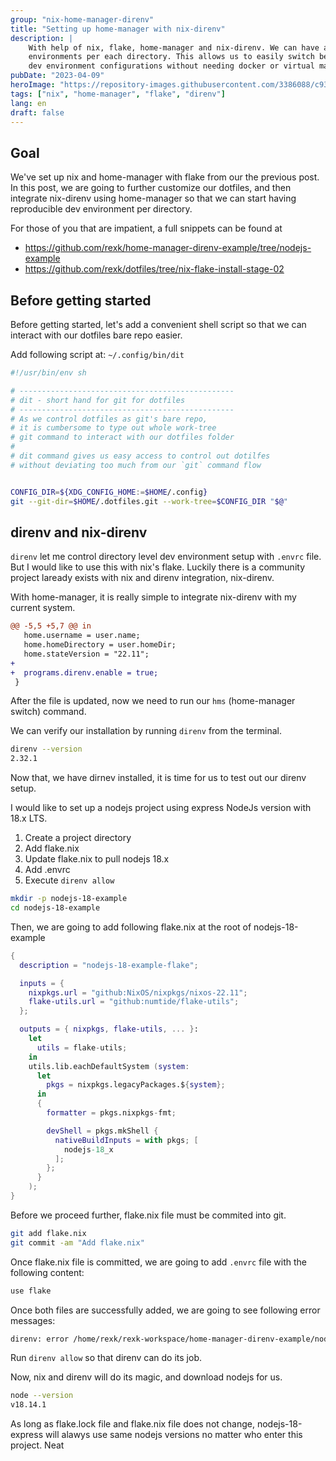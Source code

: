 ```yaml
---
group: "nix-home-manager-direnv"
title: "Setting up home-manager with nix-direnv"
description: |
    With help of nix, flake, home-manager and nix-direnv. We can have almost reproducible dev
    environments per each directory. This allows us to easily switch between slightly different
    dev environment configurations without needing docker or virtual machine.
pubDate: "2023-04-09"
heroImage: "https://repository-images.githubusercontent.com/3386088/c9347c80-7b49-11e9-972e-03413da7be7a"
tags: ["nix", "home-manager", "flake", "direnv"]
lang: en
draft: false
---
```


## Goal

We've set up nix and home-manager with flake from our the previous post. In this post,
we are going to further customize our dotfiles, and then integrate nix-direnv using
home-manager so that we can start having reproducible dev environment per directory.

For those of you that are impatient, a full snippets can be found at

* https://github.com/rexk/home-manager-direnv-example/tree/nodejs-example
* https://github.com/rexk/dotfiles/tree/nix-flake-install-stage-02

## Before getting started

Before getting started, let's add a convenient shell script so that we can interact with our
dotfiles bare repo easier.

Add following script at: `~/.config/bin/dit`

```sh
#!/usr/bin/env sh

# ------------------------------------------------
# dit - short hand for git for dotfiles
# ------------------------------------------------
# As we control dotfiles as git's bare repo, 
# it is cumbersome to type out whole work-tree
# git command to interact with our dotfiles folder
#
# dit command gives us easy access to control out dotilfes
# without deviating too much from our `git` command flow


CONFIG_DIR=${XDG_CONFIG_HOME:=$HOME/.config}
git --git-dir=$HOME/.dotfiles.git --work-tree=$CONFIG_DIR "$@"
```

## direnv and nix-direnv

`direnv` let me control directory level dev environment setup with `.envrc` file.
But I would like to use this with nix's flake. Luckily there is a community project
laready exists with nix and direnv integration, nix-direnv.

With home-manager, it is really simple to integrate nix-direnv with my current system.

```diff
@@ -5,5 +5,7 @@ in
   home.username = user.name;
   home.homeDirectory = user.homeDir;
   home.stateVersion = "22.11";
+
+  programs.direnv.enable = true;
 }
 ```

After the file is updated, now we need to run our `hms` (home-manager switch) command.

We can verify our installation by running `direnv` from the terminal.

```sh
direnv --version
2.32.1
```

Now that, we have dirnev installed, it is time for us to test out our direnv setup.

I would like to set up a nodejs project using express NodeJs version with 18.x LTS.

1. Create a project directory
2. Add flake.nix
3. Update flake.nix to pull nodejs 18.x
4. Add .envrc
5. Execute `direnv allow`

```sh
mkdir -p nodejs-18-example
cd nodejs-18-example
```

Then, we are going to add following flake.nix at the root of nodejs-18-example

```nix
{
  description = "nodejs-18-example-flake";

  inputs = {
    nixpkgs.url = "github:NixOS/nixpkgs/nixos-22.11";
    flake-utils.url = "github:numtide/flake-utils";
  };

  outputs = { nixpkgs, flake-utils, ... }:
    let
      utils = flake-utils;
    in
    utils.lib.eachDefaultSystem (system:
      let
        pkgs = nixpkgs.legacyPackages.${system};
      in
      {
        formatter = pkgs.nixpkgs-fmt;

        devShell = pkgs.mkShell {
          nativeBuildInputs = with pkgs; [
            nodejs-18_x
          ];
        };
      }
    );
}
```

Before we proceed further, flake.nix file must be commited into git.

```sh
git add flake.nix
git commit -am "Add flake.nix"
```

Once flake.nix file is committed, we are going to add `.envrc` file with the following content:

```sh
use flake
```

Once both files are successfully added, we are going to see following error messages:

```sh
direnv: error /home/rexk/rexk-workspace/home-manager-direnv-example/nodejs-18-express/.envrc is blocked. Run `direnv allow` to approve its content
```

Run `direnv allow` so that direnv can do its job.

Now, nix and direnv will do its magic, and download nodejs for us.

```sh
node --version
v18.14.1
```

As long as flake.lock file and flake.nix file does not change, nodejs-18-express will alawys
use same nodejs versions no matter who enter this project. Neat

